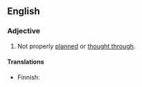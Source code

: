 ==English==

{{PIE root|en|keh₂p}}

===Adjective===
{{en-adj|head=[[ill]]-[[conceived]]}}

# Not properly [[planned]] or [[thought through]].

====Translations====
{{trans-top|not properly planned or thought through}}
* Finnish: {{t|fi|[[huonosti]] [[suunniteltu]]}}
{{trans-mid}}
{{trans-bottom}}
